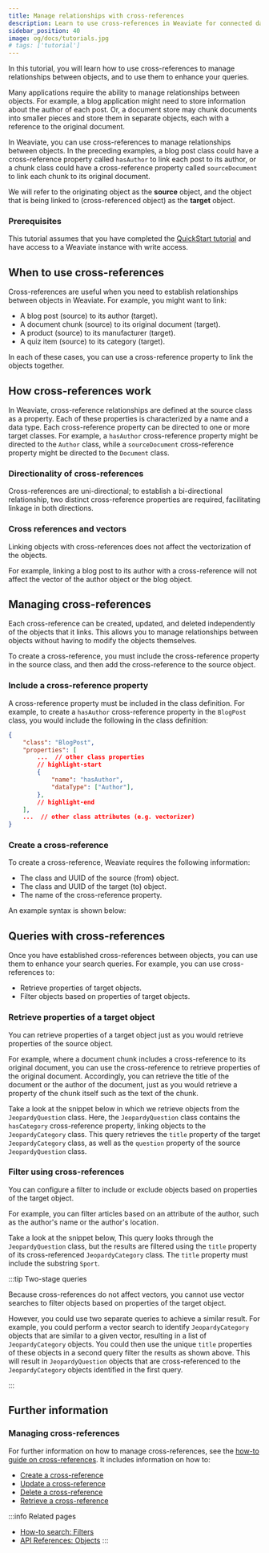 ```yaml
---
title: Manage relationships with cross-references
description: Learn to use cross-references in Weaviate for connected data insights.
sidebar_position: 40
image: og/docs/tutorials.jpg
# tags: ['tutorial']
---
```





In this tutorial, you will learn how to use cross-references to manage relationships between objects, and to use them to enhance your queries.

Many applications require the ability to manage relationships between objects. For example, a blog application might need to store information about the author of each post. Or, a document store may chunk documents into smaller pieces and store them in separate objects, each with a reference to the original document.

In Weaviate, you can use cross-references to manage relationships between objects. In the preceding examples, a blog post class could have a cross-reference property called `hasAuthor` to link each post to its author, or a chunk class could have a cross-reference property called `sourceDocument` to link each chunk to its original document.

We will refer to the originating object as the **source** object, and the object that is being linked to (cross-referenced object) as the **target** object.

### Prerequisites

This tutorial assumes that you have completed the [QuickStart tutorial](../quickstart/index.md) and have access to a Weaviate instance with write access.

## When to use cross-references

Cross-references are useful when you need to establish relationships between objects in Weaviate. For example, you might want to link:

- A blog post (source) to its author (target).
- A document chunk (source) to its original document (target).
- A product (source) to its manufacturer (target).
- A quiz item (source) to its category (target).

In each of these cases, you can use a cross-reference property to link the objects together.

## How cross-references work

In Weaviate, cross-reference relationships are defined at the source class as a property. Each of these properties is characterized by a name and a data type. Each cross-reference property can be directed to one or more target classes. For example, a `hasAuthor` cross-reference property might be directed to the `Author` class, while a `sourceDocument` cross-reference property might be directed to the `Document` class.

### Directionality of cross-references

Cross-references are uni-directional; to establish a bi-directional relationship, two distinct cross-reference properties are required, facilitating linkage in both directions.

### Cross references and vectors

Linking objects with cross-references does not affect the vectorization of the objects.

For example, linking a blog post to its author with a cross-reference will not affect the vector of the author object or the blog object.

## Managing cross-references

Each cross-reference can be created, updated, and deleted independently of the objects that it links. This allows you to manage relationships between objects without having to modify the objects themselves.

To create a cross-reference, you must include the cross-reference property in the source class, and then add the cross-reference to the source object.

### Include a cross-reference property

A cross-reference property must be included in the class definition. For example, to create a `hasAuthor` cross-reference property in the `BlogPost` class, you would include the following in the class definition:

```json
{
    "class": "BlogPost",
    "properties": [
        ...  // other class properties
        // highlight-start
        {
            "name": "hasAuthor",
            "dataType": ["Author"],
        },
        // highlight-end
    ],
    ...  // other class attributes (e.g. vectorizer)
}
```

### Create a cross-reference

To create a cross-reference, Weaviate requires the following information:

- The class and UUID of the source (from) object.
- The class and UUID of the target (to) object.
- The name of the cross-reference property.

An example syntax is shown below:

<Tabs groupId="languages">
  <TabItem value="py" label="Python">

  <FilteredTextBlock
    text={XRefCrudPythonCode}
    startMarker="# START OneWay"
    endMarker="# END OneWay"
    language="py"
  />

  </TabItem>
  <TabItem value="js" label="JS/TS Client v2">

  <FilteredTextBlock
    text={XRefCrudTSCode}
    startMarker="// START OneWay"
    endMarker="// END OneWay"
    language="tsv2"
  />

  </TabItem>

  <TabItem value="java" label="Java">
    <FilteredTextBlock
      text={XRefCrudJavaCode}
      startMarker="// START OneWay"
      endMarker="// END OneWay"
      language="java"
    />
  </TabItem>

  <TabItem value="go" label="Go">
    <FilteredTextBlock
      text={XRefCrudGoCode}
      startMarker="// START OneWay"
      endMarker="// END OneWay"
      language="go"
    />
  </TabItem>
</Tabs>

## Queries with cross-references

Once you have established cross-references between objects, you can use them to enhance your search queries. For example, you can use cross-references to:

- Retrieve properties of target objects.
- Filter objects based on properties of target objects.

### Retrieve properties of a target object

You can retrieve properties of a target object just as you would retrieve properties of the source object.

For example, where a document chunk includes a cross-reference to its original document, you can use the cross-reference to retrieve properties of the original document. Accordingly, you can retrieve the title of the document or the author of the document, just as you would retrieve a property of the chunk itself such as the text of the chunk.

Take a look at the snippet below in which we retrieve objects from the `JeopardyQuestion` class. Here, the `JeopardyQuestion` class contains the `hasCategory` cross-reference property, linking objects to the `JeopardyCategory` class. This query retrieves the `title` property of the target `JeopardyCategory` class, as well as the `question` property of the source `JeopardyQuestion` class.

<Tabs groupId="languages">
<TabItem value="py" label="Python">

<FilteredTextBlock
  text={SearchBasicsPythonCode}
  startMarker="# GetWithCrossRefsPython"
  endMarker="# END GetWithCrossRefsPython"
  language="py"
/>

</TabItem>
<TabItem value="js" label="JS/TS Client v2">

<FilteredTextBlock
  text={SearchBasicsTSCode}
  startMarker="// GetWithCrossRefs"
  endMarker="// END GetWithCrossRefs"
  language="tsv2"
/>

</TabItem>
<TabItem value="graphql" label="GraphQL">

<FilteredTextBlock
  text={SearchBasicsPythonCode}
  startMarker="# GetWithCrossRefsGraphQL"
  endMarker="# END GetWithCrossRefsGraphQL"
  language="graphql"
/>

</TabItem>
</Tabs>

### Filter using cross-references

You can configure a filter to include or exclude objects based on properties of the target object.

For example, you can filter articles based on an attribute of the author, such as the author's name or the author's location.

Take a look at the snippet below, This query looks through the `JeopardyQuestion` class, but the results are filtered using the `title` property of its cross-referenced `JeopardyCategory` class. The `title` property must include the substring `Sport`.

<Tabs groupId="languages">
<TabItem value="py" label="Python">
<FilteredTextBlock
  text={FilterPythonCode}
  startMarker="# CrossReferencePython"
  endMarker="# END CrossReferencePython"
  language="python"
/>
</TabItem>
<TabItem value="js" label="JS/TS Client v2">
<FilteredTextBlock
  text={FilterJavaScriptCode}
  startMarker="// searchSingleFilter"
  endMarker="// END searchSingleFilter"
  language="tsv2"
/>
</TabItem>
<TabItem value="graphql" label="GraphQL">
<FilteredTextBlock
  text={FilterPythonCode}
  startMarker="# CrossReferenceGraphQL"
  endMarker="# END CrossReferenceGraphQL"
  language="graphql"
/>
</TabItem>
</Tabs>

:::tip Two-stage queries

Because cross-references do not affect vectors, you cannot use vector searches to filter objects based on properties of the target object.

However, you could use two separate queries to achieve a similar result. For example, you could perform a vector search to identify `JeopardyCategory` objects that are similar to a given vector, resulting in a list of `JeopardyCategory` objects. You could then use the unique `title` properties of these objects in a second query filter the results as shown above. This will result in `JeopardyQuestion` objects that are cross-referenced to the `JeopardyCategory` objects identified in the first query.

:::

## Further information

### Managing cross-references

For further information on how to manage cross-references, see the [how-to guide on cross-references](../manage-data/cross-references.mdx). It includes information on how to:

- [Create a cross-reference](../manage-data/cross-references.mdx#add-a-one-way-cross-reference-property)
- [Update a cross-reference](../manage-data/cross-references.mdx#update-a-cross-reference)
- [Delete a cross-reference](../manage-data/cross-references.mdx#delete-a-cross-reference)
- [Retrieve a cross-reference](../manage-data/cross-references.mdx#retrieve-cross-references)

:::info Related pages
- [How-to search: Filters](../search/filters.md)
- [API References: Objects](/developers/weaviate/api/rest#tag/objects)
:::
